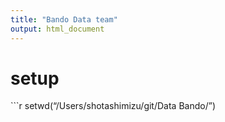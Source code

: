 ```yaml
---
title: "Bando Data team"
output: html_document
---
```

# setup
```r
setwd("/Users/shotashimizu/git/Data Bando/")
